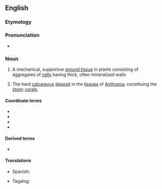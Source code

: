 ==English==

===Etymology===
{{etyl|grc|en}} {{m|grc|σκληρός||hard}} {{suffix|en||-enchyma}}

===Pronunciation===
* {{IPA|/ˌsklɪəɹəŋˈkaɪmə/|lang=en}}

===Noun===
{{en-noun|s|sclerenchymata}}

# {{lb|en|botany}} A mechanical, supportive [[ground tissue]] in plants consisting of aggregates of [[cell]]s having thick, often mineralized walls
# {{lb|en|zoology}} The hard [[calcareous]] [[deposit]] in the [[tissue]]s of [[Anthozoa]], constituing the [[stony]] [[coral]]s.<!--Webster 1913-->

====Coordinate terms====
* {{l|en|chlorenchyma}}
* {{l|en|collenchyma}}
* {{l|en|merenchyma}}
* {{l|en|parenchyma}}

====Derived terms====
* {{l|en|sclerenchymatous}}

====Translations====
{{trans-top|a mechanical, supportive ground tissue in plants consisting of aggregates of cells having thick, often mineralized walls}}
* Spanish: {{t|es|esclerénquima|m}}
{{trans-mid}}
* Tagalog: {{t|tl|tagasihayan}}
{{trans-bottom}}